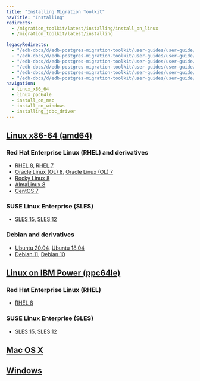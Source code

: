 ```yaml
---
title: "Installing Migration Toolkit"
navTitle: "Installing"
redirects:
  - /migration_toolkit/latest/installing/install_on_linux
  - /migration_toolkit/latest/installing

legacyRedirects:
  - "/edb-docs/d/edb-postgres-migration-toolkit/user-guides/user-guide/55.0.0/installing_on_mac.html"
  - "/edb-docs/d/edb-postgres-migration-toolkit/user-guides/user-guide/55.0.0/installing_on_debian_or_ubuntu.html"
  - "/edb-docs/d/edb-postgres-migration-toolkit/user-guides/user-guide/55.0.0/installing_on_windows.html"
  - "/edb-docs/d/edb-postgres-migration-toolkit/user-guides/user-guide/55.0.0/installing_on_centos_or_rhel_ppcle.html"
  - "/edb-docs/d/edb-postgres-migration-toolkit/user-guides/user-guide/55.0.0/installing_on_sles.html"
  - "/edb-docs/d/edb-postgres-migration-toolkit/user-guides/user-guide/55.0.0/installing_on_centos_or_rhel.html"
navigation: 
  - linux_x86_64
  - linux_ppc64le
  - install_on_mac
  - install_on_windows
  - installing_jdbc_driver
---
```

<div id="installing_mtk" class="registered_link"></div>

## [Linux x86-64 (amd64)](linux_x86_64)
### Red Hat Enterprise Linux (RHEL) and derivatives
- [RHEL 8](linux_x86_64/mtk_rhel_8), [RHEL 7](linux_x86_64/mtk_rhel_7)
- [Oracle Linux (OL) 8](linux_x86_64/mtk_rhel_8), [Oracle Linux (OL) 7](linux_x86_64/mtk_rhel_7)
- [Rocky Linux 8](linux_x86_64/mtk_other_linux_8)
- [AlmaLinux 8](linux_x86_64/mtk_other_linux_8)
- [CentOS 7](linux_x86_64/mtk_centos_7)
### SUSE Linux Enterprise (SLES)
- [SLES 15](linux_x86_64/mtk_sles_15), [SLES 12](linux_x86_64/mtk_sles_12)
### Debian and derivatives
- [Ubuntu 20.04](linux_x86_64/mtk_ubuntu_20), [Ubuntu 18.04](linux_x86_64/mtk_ubuntu_18)
- [Debian 11](linux_x86_64/mtk_debian_11), [Debian 10](linux_x86_64/mtk_debian_10)
## [Linux on IBM Power (ppc64le)](linux_ppc64le)
### Red Hat Enterprise Linux (RHEL) 
- [RHEL 8](linux_ppc64le/mtk_rhel_8)
### SUSE Linux Enterprise (SLES) 
- [SLES 15](linux_ppc64le/mtk_sles_15), [SLES 12](linux_ppc64le/mtk_sles_12)
## [Mac OS X](install_on_mac)
## [Windows](install_on_windows)



